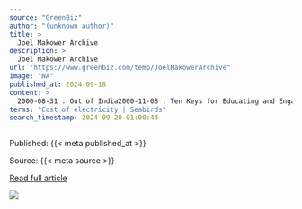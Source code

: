 ```yaml
---
source: "GreenBiz"
author: "(unknown author)"
title: >
  Joel Makower Archive
description: >
  Joel Makower Archive
url: "https://www.greenbiz.com/temp/JoelMakowerArchive"
image: "NA"
published_at: 2024-09-18
content: >
  2000-08-31 : Out of India2000-11-08 : Ten Keys for Educating and Engaging Employees2000-11-30 : The Fabric of Their Lives2002-01-07 : Friendly Fire2004-05-05 : No News Is Good News for Green Building… [+6814597 chars]
terms: "Cost of electricity | Seabirds"
search_timestamp: 2024-09-20 01:00:44
---
```



Published: {{< meta published_at >}}


Source: {{< meta source >}}


[Read full article]({{< meta url >}}){target='_blank'}



![](`r rmarkdown::metadata$image[1]`)

